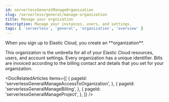 ```yaml
---
id: serverlessGeneralManageOrganization
slug: /serverless/general/manage-organization
title: Manage your orgnization
description: Manage your instances, users, and settings.
tags: [ 'serverless', 'general', 'organization', 'overview' ]
---
```


<DocBadge template="technical preview" />
When you sign up to Elastic Cloud, you create an **organization**. 

This organization is the umbrella for all of your Elastic Cloud resources, users, and account settings. Every organization has a unique identifier. Bills are invoiced according to the billing contact and details that you set for your organization.

<DocRelatedArticles
  items={[
    {
      pageId: 'serverlessGeneralManageAccessToOrganization',
    },
    {
      pageId: 'serverlessGeneralManageBilling',
    },
    {
      pageId: 'serverlessGeneralManageProject',
    },
  ]}
/>